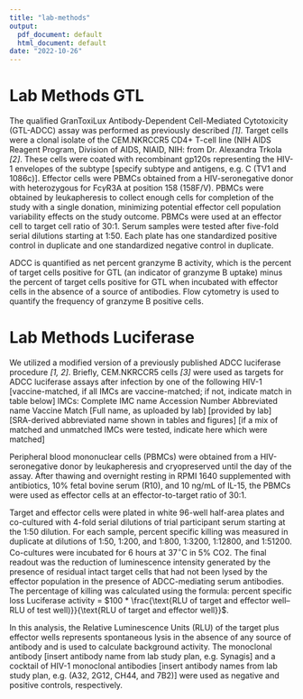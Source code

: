 ```yaml
---
title: "lab-methods"
output:
  pdf_document: default
  html_document: default
date: "2022-10-26"
---
```


<!-- This file was adapted from VISCtemplates {{pkg_ver}}. -->


# Lab Methods GTL

The qualified GranToxiLux Antibody-Dependent Cell-Mediated Cytotoxicity (GTL-ADCC) assay was performed as previously described *[1]*. Target cells were a clonal isolate of the CEM.NKRCCR5 CD4+ T-cell line (NIH AIDS Reagent Program, Division of AIDS, NIAID, NIH: from Dr. Alexandra Trkola *[2]*. These cells were  coated with recombinant gp120s representing the HIV-1 envelopes of the subtype [specify subtype and antigens, e.g. C (TV1 and 1086c)]. Effector cells were PBMCs obtained from a HIV-seronegative donor with heterozygous for Fc$\gamma$R3A at position 158 (158F/V). PBMCs were obtained by leukapheresis to collect enough cells for completion of the study with a single donation, minimizing potential effector cell population variability effects on the study outcome.  PBMCs were used at an effector cell to target cell ratio of 30:1. Serum samples were tested after five-fold serial dilutions starting at 1:50. Each plate has one standardized positive control in duplicate and one standardized negative control in duplicate. 

ADCC is quantified as net percent granzyme B activity, which is the percent of target cells positive for GTL (an indicator of granzyme B uptake) minus the percent of target cells positive for GTL when incubated with effector cells in the absence of a source of antibodies. Flow cytometry is used to quantify the frequency of granzyme B positive cells.

<!-- Pollara and Hart et al 2011 [1] -->
<!-- Trkola et al 1999 [2] -->


# Lab Methods Luciferase

We utilized a modified version of a previously published ADCC luciferase procedure *[1, 2]*. Briefly, CEM.NKRCCR5 cells *[3]* were used as targets for ADCC luciferase assays after infection by one of the following HIV-1 [vaccine-matched, if all IMCs are vaccine-matched; if not, indicate match in table below] IMCs:
Complete IMC name	Accession Number	Abbreviated name	Vaccine Match
[Full name, as uploaded by lab]	[provided by lab]	[SRA-derived abbreviated name shown in tables and figures]	[if a mix of matched and unmatched IMCs were tested, indicate here which were matched]

Peripheral blood mononuclear cells (PBMCs) were obtained from a HIV-seronegative donor by leukapheresis and cryopreserved until the day of the assay. After thawing and overnight resting in RPMI 1640 supplemented with antibiotics, $10\%$ fetal bovine serum (R10), and 10 ng/mL of IL-15, the PBMCs were used as effector cells at an effector-to-target ratio of 30:1. 

Target and effector cells were plated in white 96-well half-area plates and co-cultured with 4-fold serial dilutions of trial participant serum starting at the 1:50 dilution. For each sample, percent specific killing was measured in duplicate at dilutions of 1:50, 1:200, and 1:800, 1:3200, 1:12800, and 1:51200. Co-cultures were incubated for 6 hours at $37^{\circ}$C in $5\%$ CO2. The final readout was the reduction of luminescence intensity generated by the presence of residual intact target cells that had not been lysed by the effector population in the presence of ADCC-mediating serum antibodies. The percentage of killing was calculated using the formula: percent specific loss Luciferase activity = $100 * \frac{\text{RLU of target and effector well– RLU of test well)}}{\text{RLU of target and effector well}}$.

In this analysis, the Relative Luminescence Units (RLU) of the target plus effector wells represents spontaneous lysis in the absence of any source of antibody and is used to calculate background activity. The monoclonal antibody [insert antibody name from lab study plan, e.g. Synagis] and a cocktail of HIV-1 monoclonal antibodies [insert antibody names from lab study plan, e.g. (A32, 2G12, CH44, and 7B2)] were used as negative and positive controls, respectively. 

<!-- 1.	Pollara, Justin, Mattia Bonsignori, M. Anthony Moody, Pinghuang Liu, S. Munir Alam, Kwan-Ki Hwang, Thaddeus C. Gurley, et al . 2014. “HIV-1 Vaccine-Induced C1 and V2 Env-Specific Antibodies Synergize for Increased Antiviral Activities.” Journal of Virology 88, no. 14: 7715–7726. https://doi:10.1128/JVI.00156-14. -->

<!-- full author list for 1:  Justin Pollara, Mattia Bonsignori, M. Anthony Moody, Pinghuang Liu, S. Munir Alam, Kwan-Ki Hwang, Thaddeus C. Gurley, Daniel M. Kozink, Lawrence C. Armand, Dawn J. Marshall, John F. Whitesides, Jaranit Kaewkungwal, Sorachai Nitayaphan, Punnee Pitisuttithum, Supachai Rerks-Ngarm, Merlin L. Robb, Robert J. O'Connell, Jerome H. Kim, Nelson L. Michael, David C. Montefiori, Georgia D. Tomaras, Hua-Xin Liao, Barton F. Haynes, and Guido Ferrari -->

<!-- 2.	Fisher, L., Zinter, M., Stanfield-Oakley, S., Carpp, L.N., Edwards, R.W., Denny, T., Moodie, Z., Laher, F., Bekker, L.G., McElrath, M.J. and Gilbert, P.B., 2019. Vaccine-induced antibodies mediate higher antibody-dependent cellular cytotoxicity after interleukin-15 pretreatment of natural killer effector cells. Frontiers in immunology, 10, p.2741. -->


<!-- 3.	Trkola, Alexandra, Jamie Matthews, Cynthia Gordon, Tom Ketas, and John P. Moore. 1999. “A Cell Line Based Neutralization Assay for Primary Human Immunodeficiency Virus Type 1 Isolates That Use Either the CCR5 or the CXCR4 Coreceptor.” Journal of Virology 73, no. 11: 8966-8974. https://doi.org/10.1128/jvi.73.11.8966-8974.1999.  -->
